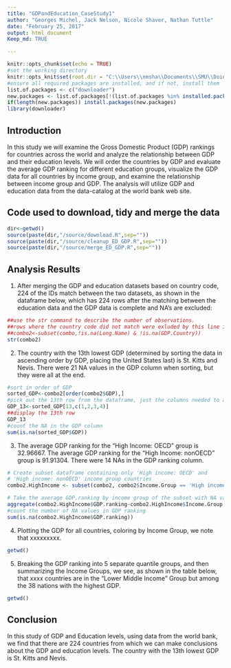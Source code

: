 ```yaml
---
title: "GDPandEducation_CaseStudy1"
author: "Georges Michel, Jack Nelson, Nicole Shaver, Nathan Tuttle"
date: "February 25, 2017"
output: html_document
Keep_md: TRUE

---
```


```r
knitr::opts_chunk$set(echo = TRUE)
#set the working directory
knitr::opts_knit$set(root.dir = "C:\\Users\\nmsha\\Documents\\SMU\\DoingDataScience\\homework\\CaseStudy1")
#ensure all required packages are installed, and if not, install them
list.of.packages <- c("downloader")
new.packages <- list.of.packages[!(list.of.packages %in% installed.packages()[,"Package"])]
if(length(new.packages)) install.packages(new.packages)
library(downloader)
```

## Introduction

In this study we will examine the Gross Domestic Product (GDP) rankings for countries across the world and analyze the relationship between GDP and their education levels. We will order the countries by GDP and evaluate the average GDP ranking for different education groups, visualize the GDP data for all countries by income group, and examine the relationship between income group and GDP. The analysis will utilize GDP and education data from the data-catalog at the world bank web site.


## Code used to download, tidy and merge the data
```r
dir<-getwd()
source(paste(dir,"/source/download.R",sep=""))
source(paste(dir,"/source/cleanup_ED_GDP.R",sep=""))
source(paste(dir,"/source/merge_ED_GDP.R",sep=""))
```

## Analysis Results

1. After merging the GDP and education datasets based on country code, 224 of the IDs match between the two datasets, as shown in the dataframe below, which has 224 rows after the matching between the education data and the GDP data is complete and NA's are excluded:
```r
##use the str command to describe the number of observations.
##rows where the country code did not match were exluded by this line in merge_ED_GDP.R
##combo2<-subset(combo,!is.na(Long.Name) & !is.na(GDP.Country))
str(combo2)
```

2. The country with the 13th lowest GDP (determined by sorting the data in ascending order by GDP, placing the United States last) is St. Kitts and Nevis. There were 21 NA values in the GDP column when sorting, but they were all at the end.
```r
#sort in order of GDP
sorted_GDP<-combo2[order(combo2$GDP),]
#pick out the 13th row from the dataframe, just the columns needed to answer the question
GDP_13<-sorted_GDP[13,c(1,2,3,4)]
##display the 13th row
GDP_13
#count the NA in the GDP column
sum(is.na(sorted_GDP$GDP))
```

3. The average GDP ranking for the "High Income: OECD" group is 32.96667. The average GDP ranking for the "High Income: nonOECD" group is 91.91304. There were 14 NAs in the GDP ranking column. 
```r
# Create subset dataframe containing only 'High income: OECD' and 
# 'High income: nonOECD' income group countries
combo2.HighIncome <- subset(combo2, combo2$Income.Group == 'High income: OECD' | combo2$Income.Group == 'High income: nonOECD')

# Take the average GDP.ranking by income group of the subset with NA values removed
aggregate(combo2.HighIncome$GDP.ranking~combo2.HighIncome$Income.Group, combo2.HighIncome, mean, na.rm = TRUE)
#count the number of NA values in GDP ranking
sum(is.na(combo2.HighIncome$GDP.ranking))
```

4. Plotting the GDP for all countries, coloring by Income Group, we note that xxxxxxxxx.
```r
getwd()
```
5. Breaking the GDP ranking into 5 separate quantile groups, and then summarizing the Income Groups, we see, as shown in the table below, that xxxx countries are in the "Lower Middle Income" Group but among the 38 nations with the highest GDP.
```r
getwd()
```

## Conclusion
In this study of GDP and Education levels, using data from the world bank, we find that there are 224 countries from which we can make conclusions about the GDP and education levels. The country with the 13th lowest GDP is St. Kitts and Nevis.